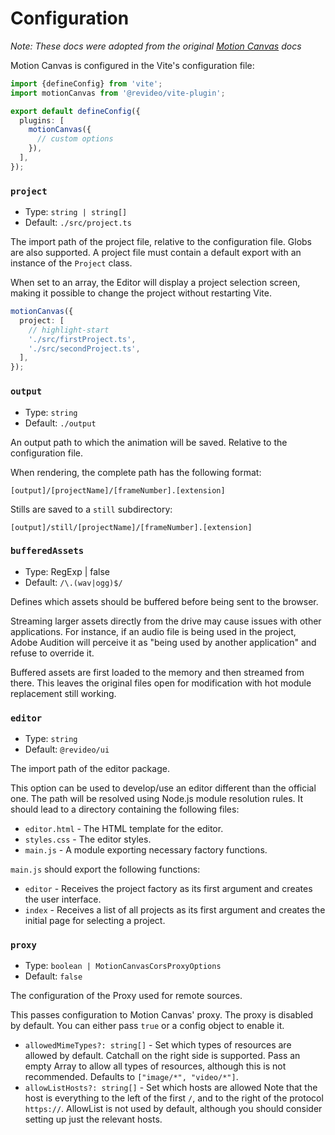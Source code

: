 # Configuration

_Note: These docs were adopted from the original
[Motion Canvas](https://motioncanvas.io/docs/) docs_

Motion Canvas is configured in the Vite's configuration file:

```ts
import {defineConfig} from 'vite';
import motionCanvas from '@revideo/vite-plugin';

export default defineConfig({
  plugins: [
    motionCanvas({
      // custom options
    }),
  ],
});
```

### `project`

- Type: `string | string[]`
- Default: `./src/project.ts`

The import path of the project file, relative to the configuration file. Globs
are also supported. A project file must contain a default export with an
instance of the `Project` class.

When set to an array, the Editor will display a project selection screen, making
it possible to change the project without restarting Vite.

```ts
motionCanvas({
  project: [
    // highlight-start
    './src/firstProject.ts',
    './src/secondProject.ts',
  ],
});
```

### `output`

- Type: `string`
- Default: `./output`

An output path to which the animation will be saved. Relative to the
configuration file.

When rendering, the complete path has the following format:

```
[output]/[projectName]/[frameNumber].[extension]
```

Stills are saved to a `still` subdirectory:

```
[output]/still/[projectName]/[frameNumber].[extension]
```

### `bufferedAssets`

- Type: RegExp | false
- Default: `/\.(wav|ogg)$/`

Defines which assets should be buffered before being sent to the browser.

Streaming larger assets directly from the drive may cause issues with other
applications. For instance, if an audio file is being used in the project, Adobe
Audition will perceive it as "being used by another application" and refuse to
override it.

Buffered assets are first loaded to the memory and then streamed from there.
This leaves the original files open for modification with hot module replacement
still working.

### `editor`

- Type: `string`
- Default: `@revideo/ui`

The import path of the editor package.

This option can be used to develop/use an editor different than the official
one. The path will be resolved using Node.js module resolution rules. It should
lead to a directory containing the following files:

- `editor.html` - The HTML template for the editor.
- `styles.css` - The editor styles.
- `main.js` - A module exporting necessary factory functions.

`main.js` should export the following functions:

- `editor` - Receives the project factory as its first argument and creates the
  user interface.
- `index` - Receives a list of all projects as its first argument and creates
  the initial page for selecting a project.

### `proxy`

- Type: `boolean | MotionCanvasCorsProxyOptions`
- Default: `false`

The configuration of the Proxy used for remote sources.

This passes configuration to Motion Canvas' proxy. The proxy is disabled by
default. You can either pass `true` or a config object to enable it.

- `allowedMimeTypes?: string[]` - Set which types of resources are allowed by
  default. Catchall on the right side is supported. Pass an empty Array to allow
  all types of resources, although this is not recommended. Defaults to
  `["image/*", "video/*"]`.
- `allowListHosts?: string[]` - Set which hosts are allowed Note that the host
  is everything to the left of the first `/`, and to the right of the protocol
  `https://`. AllowList is not used by default, although you should consider
  setting up just the relevant hosts.
